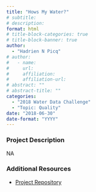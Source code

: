 ```yaml
---
title: "Hows My Water?"
# subtitle: 
# description: 
format: html
# title-block-categories: true
# title-block-banner: true
author: 
  - "Hadrien N Picq"
# author:
#   - name: 
#     url: 
#     affiliation: 
#     affiliation-url:
# abstract: ""
# abstract-title: ""
categories: 
  - "2018 Water Data Challenge"
  - "Topic: Quality"
date: "2018-06-30"
date-format: "YYYY"
---
```


<!-- COMMENT
## params_NOTUSED-proj_title

#### Year: params_NOTUSED-year

#### Topics: params_NOTUSED-topics

#### Awards: params_NOTUSED-awards

#### Team Members: params_NOTUSED-team_members
UNCOMMENT -->

### Project Description

NA

### Additional Resources

- [Project Repository](https://github.com/waterdatacollaborative/HowsMyWater-DataAnalysis)
